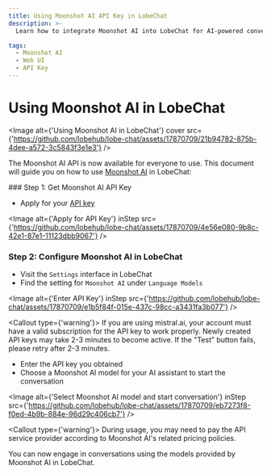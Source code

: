 ```yaml
---
title: Using Moonshot AI API Key in LobeChat
description: >-
  Learn how to integrate Moonshot AI into LobeChat for AI-powered conversations. Follow the steps to get the API key, configure Moonshot AI, and start engaging with AI models.

tags:
  - Moonshot AI
  - Web UI
  - API Key
---
```


# Using Moonshot AI in LobeChat

<Image alt={'Using Moonshot AI in LobeChat'} cover src={'https://github.com/lobehub/lobe-chat/assets/17870709/21b94782-875b-4dee-a572-3c5843f3e1e3'} />

The Moonshot AI API is now available for everyone to use. This document will guide you on how to use [Moonshot AI](https://www.moonshot.cn/) in LobeChat:

<Steps>
  ### Step 1: Get Moonshot AI API Key

  - Apply for your [API key](https://platform.moonshot.cn/console/api-keys)

  <Image alt={'Apply for API Key'} inStep src={'https://github.com/lobehub/lobe-chat/assets/17870709/4e56e080-9b8c-42e1-87e1-11123dbb9067'} />

  ### Step 2: Configure Moonshot AI in LobeChat

  - Visit the `Settings` interface in LobeChat
  - Find the setting for `Moonshot AI` under `Language Models`

  <Image alt={'Enter API Key'} inStep src={'https://github.com/lobehub/lobe-chat/assets/17870709/e1b5f84f-015e-437c-98cc-a3431fa3b077'} />

  <Callout type={'warning'}>
    If you are using mistral.ai, your account must have a valid subscription for the API key to work
    properly. Newly created API keys may take 2-3 minutes to become active. If the "Test" button
    fails, please retry after 2-3 minutes.
  </Callout>

  - Enter the API key you obtained
  - Choose a Moonshot AI model for your AI assistant to start the conversation

  <Image alt={'Select Moonshot AI model and start conversation'} inStep src={'https://github.com/lobehub/lobe-chat/assets/17870709/eb7273f8-f0ed-4b9b-884e-96d29c406cb7'} />

  <Callout type={'warning'}>
    During usage, you may need to pay the API service provider according to Moonshot AI's related
    pricing policies.
  </Callout>
</Steps>

You can now engage in conversations using the models provided by Moonshot AI in LobeChat.
